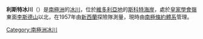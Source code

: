{{coord|77|59|S|163|5|E|source:GNIS|display=title}}

'''利斯特冰川'''（{{lang-en|Lister Glacier}}）是[[南極洲|南極洲]]的[[冰川|冰川]]，位於[[維多利亞地|維多利亞地]]的[[斯科特海岸|斯科特海岸]]，處於[[皇家學會嶺|皇家學會嶺]]東面[[李斯德山|李斯德山]]以北，在1957年由[[新西蘭|新西蘭]]探險隊測量，現時由[[南極條約體系|南極條約體系]]管理。

{{DEFAULTSORT:Lister Glacier}}
[[Category:南極洲冰川|Category:南極洲冰川]]


{{ScottCoast-geo-stub}}